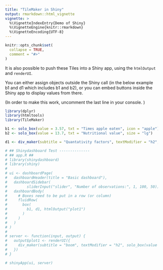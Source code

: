 ```yaml
---
title: "TileMaker in Shiny"
output: rmarkdown::html_vignette
vignette: >
  %\VignetteIndexEntry{Demo of Shiny}
  %\VignetteEngine{knitr::rmarkdown}
  %\VignetteEncoding{UTF-8}
---
```


```r
knitr::opts_chunk$set(
  collapse = TRUE,
  comment = "#>"
)
```

It is also possible to push these Tiles into a Shiny app, using the `htmlOutput` and `renderUI`.

You can either assign objects outside the Shiny call (in the below example b1 and d1 which includes b1 and b2), or you can embed buttons inside the Shiny app to display values from there.

(In order to make this work, uncomment the last line in your console. )


```r
library(dplyr)
library(htmltools)
library(TileMaker)

b1 <- solo_box(value = 3.57, txt = "Times apple eaten", icon = "apple")
b2 <- solo_box(value = 13.7, txt = "Nutritional value", size = "lg")

d1 <- div_maker(subtitle = "Quantativity factors", textModifier = "h2", b1, b2)

# ## Shinydashboard Test --------------
# ## app.R ##
# library(shinydashboard)
# library(shiny)
# 
# ui <- dashboardPage(
#   dashboardHeader(title = "Basic dashboard"),
#   dashboardSidebar(
#         sliderInput("slider", "Number of observations:", 1, 100, 50)),
#   dashboardBody(
#     # Boxes need to be put in a row (or column)
#     fluidRow(
#       box(
#         b1, d1, htmlOutput("plot1")
#       )
#     )
#   )
# )
# 
# server <- function(input, output) {
#   output$plot1 <- renderUI({
#     div_maker(subtitle = "boom", textModifier = "h2", solo_box(value = input$slider, txt = "Times apple eaten", icon = "apple"))
#   })
# }

# shinyApp(ui, server)
```

